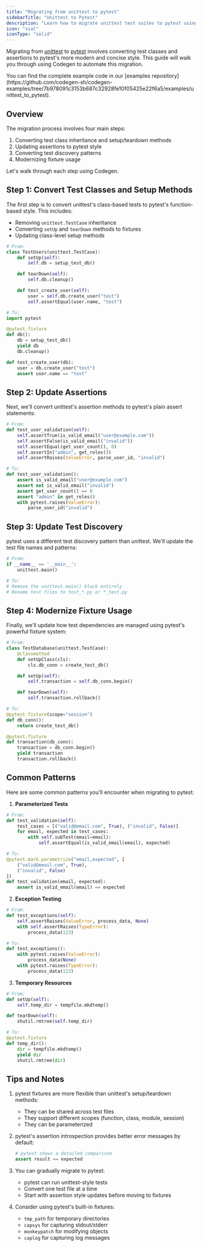 ```yaml
---
title: "Migrating from unittest to pytest"
sidebarTitle: "Unittest to Pytest"
description: "Learn how to migrate unittest test suites to pytest using Codegen"
icon: "vial"
iconType: "solid"
---
```


Migrating from [unittest](https://docs.python.org/3/library/unittest.html) to [pytest](https://docs.pytest.org/) involves converting test classes and assertions to pytest's more modern and concise style. This guide will walk you through using Codegen to automate this migration.

<Info>
You can find the complete example code in our [examples repository](https://github.com/codegen-sh/codegen-examples/tree/7b978091c3153b687c32928fe10f05425e22f6a5/examples/unittest_to_pytest).
</Info>

## Overview

The migration process involves four main steps:

1. Converting test class inheritance and setup/teardown methods
2. Updating assertions to pytest style
3. Converting test discovery patterns
4. Modernizing fixture usage

Let's walk through each step using Codegen.

## Step 1: Convert Test Classes and Setup Methods

The first step is to convert unittest's class-based tests to pytest's function-based style. This includes:

- Removing `unittest.TestCase` inheritance
- Converting `setUp` and `tearDown` methods to fixtures
- Updating class-level setup methods

```python
# From:
class TestUsers(unittest.TestCase):
    def setUp(self):
        self.db = setup_test_db()

    def tearDown(self):
        self.db.cleanup()

    def test_create_user(self):
        user = self.db.create_user("test")
        self.assertEqual(user.name, "test")

# To:
import pytest

@pytest.fixture
def db():
    db = setup_test_db()
    yield db
    db.cleanup()

def test_create_user(db):
    user = db.create_user("test")
    assert user.name == "test"
```

## Step 2: Update Assertions

Next, we'll convert unittest's assertion methods to pytest's plain assert statements:

```python
# From:
def test_user_validation(self):
    self.assertTrue(is_valid_email("user@example.com"))
    self.assertFalse(is_valid_email("invalid"))
    self.assertEqual(get_user_count(), 0)
    self.assertIn("admin", get_roles())
    self.assertRaises(ValueError, parse_user_id, "invalid")

# To:
def test_user_validation():
    assert is_valid_email("user@example.com")
    assert not is_valid_email("invalid")
    assert get_user_count() == 0
    assert "admin" in get_roles()
    with pytest.raises(ValueError):
        parse_user_id("invalid")
```

## Step 3: Update Test Discovery

pytest uses a different test discovery pattern than unittest. We'll update the test file names and patterns:

```python
# From:
if __name__ == '__main__':
    unittest.main()

# To:
# Remove the unittest.main() block entirely
# Rename test files to test_*.py or *_test.py
```

## Step 4: Modernize Fixture Usage

Finally, we'll update how test dependencies are managed using pytest's powerful fixture system:

```python
# From:
class TestDatabase(unittest.TestCase):
    @classmethod
    def setUpClass(cls):
        cls.db_conn = create_test_db()

    def setUp(self):
        self.transaction = self.db_conn.begin()

    def tearDown(self):
        self.transaction.rollback()

# To:
@pytest.fixture(scope="session")
def db_conn():
    return create_test_db()

@pytest.fixture
def transaction(db_conn):
    transaction = db_conn.begin()
    yield transaction
    transaction.rollback()
```

## Common Patterns

Here are some common patterns you'll encounter when migrating to pytest:

1. **Parameterized Tests**

```python
# From:
def test_validation(self):
    test_cases = [("valid@email.com", True), ("invalid", False)]
    for email, expected in test_cases:
        with self.subTest(email=email):
            self.assertEqual(is_valid_email(email), expected)

# To:
@pytest.mark.parametrize("email,expected", [
    ("valid@email.com", True),
    ("invalid", False)
])
def test_validation(email, expected):
    assert is_valid_email(email) == expected
```

2. **Exception Testing**

```python
# From:
def test_exceptions(self):
    self.assertRaises(ValueError, process_data, None)
    with self.assertRaises(TypeError):
        process_data(123)

# To:
def test_exceptions():
    with pytest.raises(ValueError):
        process_data(None)
    with pytest.raises(TypeError):
        process_data(123)
```

3. **Temporary Resources**

```python
# From:
def setUp(self):
    self.temp_dir = tempfile.mkdtemp()

def tearDown(self):
    shutil.rmtree(self.temp_dir)

# To:
@pytest.fixture
def temp_dir():
    dir = tempfile.mkdtemp()
    yield dir
    shutil.rmtree(dir)
```

## Tips and Notes

1. pytest fixtures are more flexible than unittest's setup/teardown methods:

   - They can be shared across test files
   - They support different scopes (function, class, module, session)
   - They can be parameterized

2. pytest's assertion introspection provides better error messages by default:

   ```python
   # pytest shows a detailed comparison
   assert result == expected
   ```

3. You can gradually migrate to pytest:

   - pytest can run unittest-style tests
   - Convert one test file at a time
   - Start with assertion style updates before moving to fixtures

4. Consider using pytest's built-in fixtures:
   - `tmp_path` for temporary directories
   - `capsys` for capturing stdout/stderr
   - `monkeypatch` for modifying objects
   - `caplog` for capturing log messages
